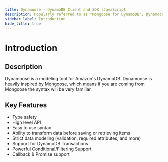 ```yaml
---
title: Dynamoose - DynamoDB Client and SDK [JavaScript]
description: Popularly referred to as "Mongoose for DynamoDB", Dynamoose is a JavaScript client and SDK for Amazon DynamoDB.
sidebar_label: Introduction
hide_title: true
---
```


# Introduction

## Description

Dynamoose is a modeling tool for Amazon's DynamoDB. Dynamoose is heavily inspired by [Mongoose](https://mongoosejs.com/), which means if you are coming from Mongoose the syntax will be very familiar.

## Key Features
- Type safety
- High level API
- Easy to use syntax
- Ability to transform data before saving or retrieving items
- Strict data modeling (validation, required attributes, and more)
- Support for DynamoDB Transactions
- Powerful Conditional/Filtering Support
- Callback & Promise support
